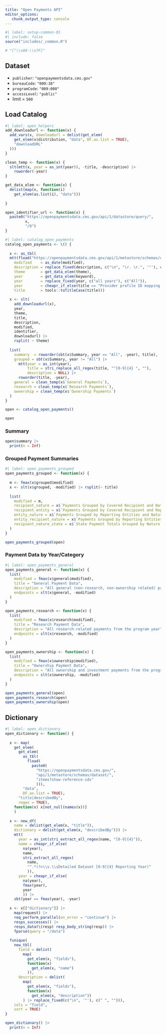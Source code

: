 ```yaml
---
title: "Open Payments API"
editor_options: 
   chunk_output_type: console
---
```

```r
#| label: setup-common-01
#| include: false
source("includes/_common.R")

# "[^\\x00-\\x7F]"
```

## Dataset

   * `publisher`: `"openpaymentsdata.cms.gov"`
   * `bureauCode`: `"009:38"`
   * `programCode`: `"009:000"`
   * `accessLevel`: `"public"`
   * limit = `500`

## Load Catalog

```r
#| label: open_helpers
add_downloadurl <- function(x) {
  add_vars(x, downloadurl = delist(get_elem(
    get_elem(x$distribution, "data", DF.as.list = TRUE),
    "downloadURL"
  )))
}

clean_temp <- function(x) {
  slt(mtt(x, year = as_int(year)), -title, -description) |>
    roworder(-year)
}

get_data_elem <- function(x) {
  delist(map(x, function(i)
    get_elem(as.list(i), "data")))
  
}

open_identifier_url <- function(x) {
  paste0("https://openpaymentsdata.cms.gov/api/1/datastore/query/",
         x,
         "/0")
}
```


```r
#| label: catalog_open_payments
catalog_open_payments <- \() {
  
  x <- as_tbl(
  mtt(fload("https://openpaymentsdata.cms.gov/api/1/metastore/schemas/dataset/items?show-reference-ids"), 
    modified    = as_date(modified), 
    description = replace_fixed(description, c("\n", "\r. \r.", '"'), c(". ", "", "")),
    theme       = get_data_elem(theme),
    year        = get_data_elem(keyword),
    year        = replace_fixed(year, c("all years"), c("All")),
    year        = cheapr_if_else(title == "Provider profile ID mapping table", "All", year),
    title       = tools::toTitleCase(title)))
  
  x <- slt(
    add_downloadurl(x),
    year,
    theme,
    title,
    description,
    modified,
    identifier,
    downloadurl) |>
    rsplit( ~ theme)
  
  list(
    summary  = roworder(sbt(x$Summary, year == "All", -year), title),
    grouped = sbt(x$Summary, year != "All") |> 
      mtt(year = as_int(year), 
          title = stri_replace_all_regex(title, "^[0-9]{4} ", ""),
          description = NULL) |> 
      roworder(title, -year),
    general = clean_temp(x$`General Payments`),
    research = clean_temp(x$`Research Payments`),
    ownership = clean_temp(x$`Ownership Payments`)
  )
}

open <- catalog_open_payments()

open
```

### Summary

```r
open$summary |> 
  print(n = Inf)
```

### Grouped Payment Summaries

```r
#| label: open_payments_grouped
open_payments_grouped <- function(x) {
  
  m <- fmax(x$grouped$modified)
  x <- slt(x$grouped, -modified) |> rsplit(~ title)
  
  list(
    modified = m,
    recipient_nature = x$`Payments Grouped by Covered Recipient and Nature of Payments`,
    recipient_entity = x$`Payments Grouped by Covered Recipient and Reporting Entities`,
    entity_nature = x$`Payments Grouped by Reporting Entities and Nature of Payments`,
    entity_recipient_nature = x$`Payments Grouped by Reporting Entities, Covered Recipient, and Nature of Payments`,
    recipient_nature_state = x$`State Payment Totals Grouped by Nature of Payment for all Years`
  )
}

open_payments_grouped(open)
```

### Payment Data by Year/Category

```r
#| label: open_payments_general
open_payments_general <- function(x) {
  list(
    modified = fmax(x$general$modified),
    title = "General Payment Data",
    description = "All general (non-research, non-ownership related) payments from the program year",
    endpoints = slt(x$general, -modified)
  )
}

open_payments_research <- function(x) {
  list(
    modified = fmax(x$research$modified),
    title = "Research Payment Data",
    description = "All research-related payments from the program year",
    endpoints = slt(x$research, -modified)
  )
}

open_payments_ownership <- function(x) {
  list(
    modified = fmax(x$ownership$modified),
    title = "Ownership Payment Data",
    description = "All ownership and investment payments from the program year",
    endpoints = slt(x$ownership, -modified)
  )
}

open_payments_general(open)
open_payments_research(open)
open_payments_ownership(open)
```

## Dictionary

```r
#| label: open_dictionary
open_dictionary <- function() {
  
  x <- map(
    get_elem(
      get_elem(
        as_tbl(
          fload(
            paste0(
              "https://openpaymentsdata.cms.gov/",
              "api/1/metastore/schemas/dataset/",
              "items?show-reference-ids"
              ))), 
        "data", 
        DF.as.list = TRUE),
      "title|describedBy",
      regex = TRUE), 
    function(x) x[not_null(names(x))]
    )
  
  x <- new_df(
    name = delist(get_elem(x, "title")),
    dictionary = delist(get_elem(x, "describedBy"))) |>
    mtt(
      year = as_int(stri_extract_all_regex(name, "[0-9]{4}")),
      name = cheapr_if_else(
        na(year),
        name,
        stri_extract_all_regex(
          name, 
          "^.*(?=\\s.\\sDetailed Dataset [0-9]{4} Reporting Year)"
          )),
      year = cheapr_if_else(
        na(year), 
        fmax(year), 
        year
        )) |>
    sbt(year == fmax(year), -year)
  
  x <- x[["dictionary"]] |> 
    map(request) |> 
    req_perform_parallel(on_error = "continue") |> 
    resps_successes() |> 
    resps_data(\(resp) resp_body_string(resp)) |> 
    fparse(query = "/data")
  
  funique(
    new_tbl(
      field = delist(
        map(
          get_elem(x, "fields"), 
          function(x) 
            get_elem(x, "name")
          )),
      description = delist(
        map(
          get_elem(x, "fields"), 
          function(x) 
            get_elem(x, "description"))
        ) |> replace_fixed(c("\n", '"'), c(" ", ""))), 
    cols = "field", 
    sort = TRUE)
}

open_dictionary() |> 
  print(n = Inf)
```
